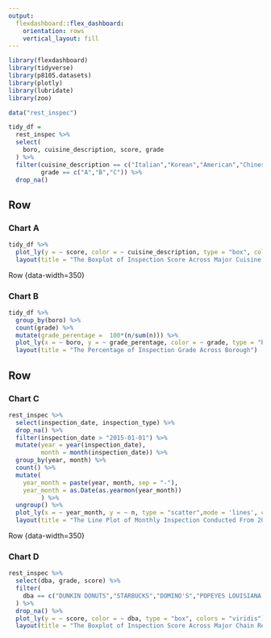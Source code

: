 ```yaml
---
output: 
  flexdashboard::flex_dashboard:
    orientation: rows
    vertical_layout: fill
---
```


```r
library(flexdashboard)
library(tidyverse)
library(p8105.datasets)
library(plotly)
library(lubridate)
library(zoo)
```


```r
data("rest_inspec")

tidy_df =
  rest_inspec %>%
  select(
    boro, cuisine_description, score, grade
  ) %>%
  filter(cuisine_description == c("Italian","Korean","American","Chinese","Japanese","Thai","French","Spanish","Greek","Mexican","Peruvian", "Mediterranean"),
         grade == c("A","B","C")) %>%
  drop_na()
```


Row {data-width=350}
-----------------------------------------------------------------------

### Chart A

```r
tidy_df %>%
  plot_ly(y = ~ score, color = ~ cuisine_description, type = "box", colors = "viridis") %>%
  layout(title = "The Boxplot of Inspection Score Across Major Cuisine Types")
```

Row {data-width=350}

### Chart B

```r
tidy_df %>%
  group_by(boro) %>%
  count(grade) %>%
  mutate(grade_perentage =  100*(n/sum(n))) %>%
  plot_ly(x = ~ boro, y = ~ grade_perentage, color = ~ grade, type = "bar", colors = "viridis") %>%
  layout(title = "The Percentage of Inspection Grade Across Borough")
```


Row {data-width=350}
-----------------------------------------------------------------------

### Chart C

```r
rest_inspec %>%
  select(inspection_date, inspection_type) %>%
  drop_na() %>%
  filter(inspection_date > "2015-01-01") %>%
  mutate(year = year(inspection_date),
         month = month(inspection_date)) %>%
  group_by(year, month) %>%
  count() %>%
  mutate(
    year_month = paste(year, month, sep = "-"),
    year_month = as.Date(as.yearmon(year_month))
         ) %>%
  ungroup() %>%
  plot_ly(x = ~ year_month, y = ~ n, type = "scatter",mode = 'lines', colors = "viridis") %>%
  layout(title = "The Line Plot of Monthly Inspection Conducted From 2015 - 2017")
```


Row {data-width=350}

### Chart D

```r
rest_inspec %>%
  select(dba, grade, score) %>%
  filter(
    dba == c("DUNKIN DONUTS","STARBUCKS","DOMINO'S","POPEYES LOUISIANA KITCHEN","MCDONALD'S","SUBWAY","	PAPA JOHN'S","SHAKE SHACK","KFC","	CHIPOTLE MEXICAN GRILL")
  ) %>%
  drop_na() %>%
  plot_ly(y = ~ score, color = ~ dba, type = "box", colors = "viridis") %>%
  layout(title = "The Boxplot of Inspection Score Across Major Chain Restaurant Brand")
```

